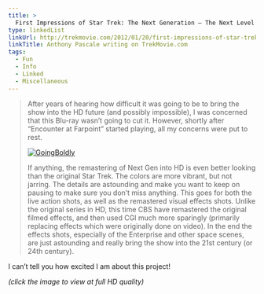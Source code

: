 ```yaml
---
title: >
  First Impressions of Star Trek: The Next Generation – The Next Level on Blu-ray
type: linkedList
linkUrl: http://trekmovie.com/2012/01/20/first-impressions-of-star-trek-the-next-generation-the-next-level-on-blu-ray/
linkTitle: Anthony Pascale writing on TrekMovie.com
tags:
  - Fun
  - Info
  - Linked
  - Miscellaneous
---
```


> After years of hearing how difficult it was going to be to bring the show into the HD future (and possibly impossible), I was concerned that this Blu-ray wasn’t going to cut it. However, shortly after “Encounter at Farpoint” started playing, all my concerns were put to rest.
>
> [![GoingBoldly](http://appleuserpro.com/assets/uploads/2012-12-21/GoingBoldly-540.jpg)](/assets/uploads/2012-12-21/GoingBoldly.jpg)
>
> If anything, the remastering of Next Gen into HD is even better looking than the original Star Trek. The colors are more vibrant, but not jarring. The details are astounding and make you want to keep on pausing to make sure you don’t miss anything. This goes for both the live action shots, as well as the remastered visual effects shots. Unlike the original series in HD, this time CBS have remastered the original filmed effects, and then used CGI much more sparingly (primarily replacing effects which were originally done on video). In the end the effects shots, especially of the Enterprise and other space scenes, are just astounding and really bring the show into the 21st century (or 24th century).

I can’t tell you how excited I am about this project!

_(click the image to view at full HD quality)_

